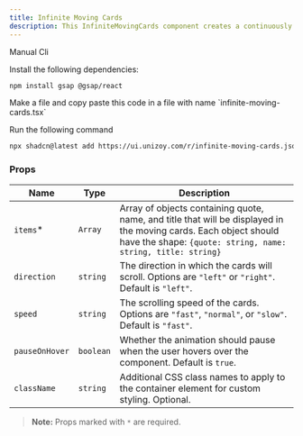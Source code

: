 ```yaml
---
title: Infinite Moving Cards
description: This InfiniteMovingCards component creates a continuously scrolling carousel of testimonials or quotes with a modern, elegant design. 
---
```


<ComponentPreview
  name="infinite-moving-cards-demo"
  className="[&_.preview>[data-orientation=vertical]]:sm:max-w-[70%]"
/>

<Tabs defaultValue="manual">

<TabsList>
  <TabsTrigger value="manual">Manual</TabsTrigger>
  <TabsTrigger value="cli">Cli</TabsTrigger>
</TabsList>

<TabsContent value="manual">

<Steps>

<Step>Install the following dependencies:</Step>

```bash
npm install gsap @gsap/react
```

<Step>
  Make a file and copy paste this code in a file with name `infinite-moving-cards.tsx`
</Step>

<ComponentSource name="infinite-moving-cards" />

</Steps>

</TabsContent>

<TabsContent value="cli">

<Steps>

<Step>Run the following command </Step>

```bash
npx shadcn@latest add https://ui.unizoy.com/r/infinite-moving-cards.json
```

</Steps>

</TabsContent>

</Tabs>

### Props

| Name | Type | Description |
| ----------------- | ---------- | ---------------------------------------------------------------------------------------------------------------------------------- |
| `items`* | `Array` | Array of objects containing quote, name, and title that will be displayed in the moving cards. Each object should have the shape: `{quote: string, name: string, title: string}` |
| `direction` | `string` | The direction in which the cards will scroll. Options are `"left"` or `"right"`. Default is `"left"`. |
| `speed` | `string` | The scrolling speed of the cards. Options are `"fast"`, `"normal"`, or `"slow"`. Default is `"fast"`. |
| `pauseOnHover` | `boolean` | Whether the animation should pause when the user hovers over the component. Default is `true`. |
| `className` | `string` | Additional CSS class names to apply to the container element for custom styling. Optional. |

> **Note:** Props marked with `*` are required.
